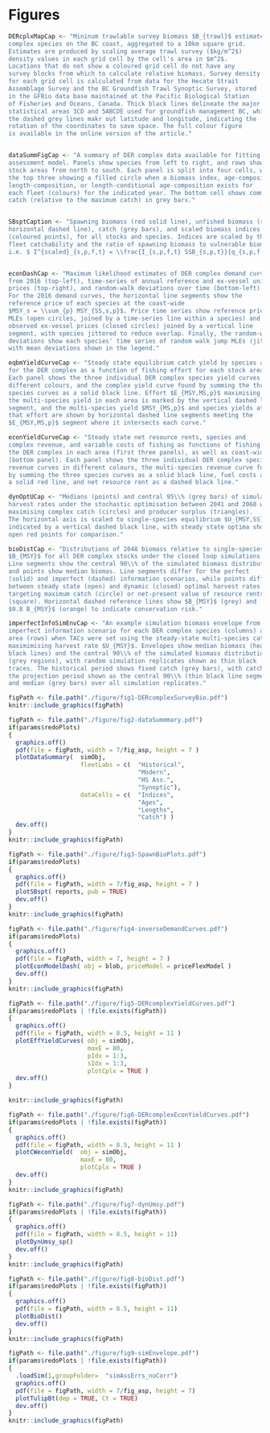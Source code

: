 \clearpage
# Figures



```r
DERcplxMapCap <- "Mininum trawlable survey biomass $B_{trawl}$ estimates for DER 
complex species on the BC coast, aggregated to a 10km square grid.
Estimates are produced by scaling average trawl survey ($kg/m^2$) 
density values in each grid cell by the cell's area in $m^2$. 
Locations that do not show a coloured grid cell do not have any 
survey blocks from which to calculate relative biomass. Survey density 
for each grid cell is calculated from data for the Hecate Strait 
Assemblage Survey and the BC Groundfish Trawl Synoptic Survey, stored 
in the GFBio data base maintained at the Pacific Biological Station 
of Fisheries and Oceans, Canada. Thick black lines delineate the major 
statistical areas 3CD and 5ABCDE used for groundfish management BC, while
the dashed grey lines makr out latitude and longitude, indicating the
rotation of the coordinates to save space. The full colour figure 
is available in the online version of the article."


dataSummFigCap <- "A summary of DER complex data available for fitting the 
assessment model. Panels show species from left to right, and rows show
stock areas from north to south. Each panel is split into four cells, with
the top three showing a filled circle when a biomass index, age-composition,
length-composition, or length-conditional age-composition exists for 
each fleet (colours) for the indicated year. The bottom cell shows commercial 
catch (relative to the maximum catch) in grey bars."


SBsptCaption <- "Spawning biomass (red solid line), unfished biomass (red 
horizontal dashed line), catch (grey bars), and scaled biomass indices 
(coloured points), for all stocks and species. Indices are scaled by the 
fleet catchability and the ratio of spawning biomass to vulnerable biomass, 
i.e. $ I^{scaled}_{s,p,f,t} = \\frac{I_{s,p,f,t} SSB_{s,p,t}}{q_{s,p,f,t} B_{s,p,f,t}}$."


econDashCap <- "Maximum likelihood estimates of DER complex demand curves 
from 2016 (top-left), time-series of annual reference and ex-vessel unit 
prices (top-right), and random-walk deviations over time (bottom-left). 
For the 2016 demand curves, the horizontal line segments show the 
reference price of each species at the coast-wide 
$MSY_s = \\sum_{p} MSY_{SS,s,p}$. Price time series show reference price 
MLEs (open circles, joined by a time-series line within a species) and 
observed ex-vessel prices (closed circles) joined by a vertical line 
segment, with species jittered to reduce overlap. Finally, the random-walk 
deviations show each species' time series of random walk jump MLEs (jittered), 
with mean deviations shown in the legend."

eqbmYieldCurveCap <- "Steady state equilibrium catch yield by species and 
for the DER complex as a function of fishing effort for each stock area. 
Each panel shows the three individual DER complex species yield curves in 
different colours, and the complex yield curve found by summing the three 
species curves as a solid black line. Effort $E_{MSY,MS,p}$ maximising 
the multi-species yield in each area is marked by the vertical dashed line 
segment, and the multi-species yield $MSY_{MS,p}$ and species yields at 
that effort are shown by horizontal dashed line segments meeting the
$E_{MSY,MS,p}$ segment where it intersects each curve."

econYieldCurveCap <- "Steady state net resource rents, species and 
complex revenue, and variable costs of fishing as functions of fishing effort for  
the DER complex in each area (first three panels), as well as coast-wide 
(bottom panel). Each panel shows the three individual DER complex species 
revenue curves in different colours, the multi-species revenue curve found 
by summing the three species curves as a solid black line, fuel costs as 
a solid red line, and net resource rent as a dashed black line."

dynOptUCap <- "Medians (points) and central 95\\% (grey bars) of simulated 
harvest rates under the stochastic optimisation between 2041 and 2060 when 
maximising complex catch (circles) and producer surplus (triangles). 
The horizontal axis is scaled to single-species equilibrium $U_{MSY,SS}$, 
indicated by a vertical dashed black line, with steady state optima shown as 
open red points for comparison."

bioDistCap <- "Distributions of 2048 biomass relative to single-species
$B_{MSY}$ for all DER complex stocks under the closed loop simulations. 
Line segments show the central 90\\% of the simulated biomass distribution 
and points show median biomas. Line segments differ for the perfect 
(solid) and imperfect (dashed) information scenarios, while points differ 
between steady state (open) and dynamic (closed) optimal harvest rates 
targeting maximum catch (circle) or net-present value of resource rents 
(square). Horizontal dashed reference lines show $B_{MSY}$ (grey) and 
$0.8 B_{MSY}$ (orange) to indicate conservation risk."

imperfectInfoSimEnvCap <- "An example simulation biomass envelope from the 
imperfect information scenario for each DER complex species (columns) and 
area (rows) when TACs were set using the steady-state multi-species catch 
maximimising harvest rate $U_{MSY}$. Envelopes show median biomass (heavy 
black lines) and the central 90\\% of the simulated biomass distribution 
(grey regions), with random simulation replicates shown as thin black 
traces. The historical period shows fixed catch (grey bars), with catch in 
the projection period shown as the central 90\\% (thin black line segment) 
and median (grey bars) over all simulation replicates."
```

```r
figPath <- file.path("./figure/fig1-DERcomplexSurveyBio.pdf")
knitr::include_graphics(figPath)
```

\blandscape
```r
figPath <- file.path("./figure/fig2-dataSummmary.pdf")
if(params$redoPlots)
{
  graphics.off()
  pdf(file = figPath, width = 7/fig_asp, height = 7 )
  plotDataSummary(  simObj, 
                    fleetLabs = c(  "Historical",
                                    "Modern",
                                    "HS Ass.",
                                    "Synoptic"),
                    dataCells = c(  "Indices",
                                    "Ages",
                                    "Lengths",
                                    "Catch") )
  dev.off()
}
knitr::include_graphics(figPath)
```



```r
figPath <- file.path("./figure/fig3-SpawnBioPlots.pdf")
if(params$redoPlots)
{
  graphics.off()
  pdf(file = figPath, width = 7/fig_asp, height = 7 )
  plotSBspt( reports, pub = TRUE)
  dev.off()
}
knitr::include_graphics(figPath)
```

\elandscape



```r
figPath <- file.path("./figure/fig4-inverseDemandCurves.pdf")
if(params$redoPlots)
{
  graphics.off()
  pdf(file = figPath, width = 7, height = 7 )
  plotEconModelDash( obj = blob, priceModel = priceFlexModel )
  dev.off()
}
knitr::include_graphics(figPath)
```


```r
figPath <- file.path("./figure/fig5-DERcomplexYieldCurves.pdf")
if(params$redoPlots | !file.exists(figPath))
{
  graphics.off()
  pdf(file = figPath, width = 8.5, height = 11 )
  plotEffYieldCurves( obj = simObj, 
                      maxE = 80,
                      pIdx = 1:3,
                      sIdx = 1:3,
                      plotCplx = TRUE )
  dev.off()
}

knitr::include_graphics(figPath)
```


```r
figPath <- file.path("./figure/fig6-DERcomplexEconYieldCurves.pdf")
if(params$redoPlots | !file.exists(figPath))
{
  graphics.off()
  pdf(file = figPath, width = 8.5, height = 11 )
  plotCWeconYield(  obj = simObj, 
                    maxE = 80,
                    plotCplx = TRUE )
  dev.off()
}
knitr::include_graphics(figPath)
```


```r
figPath <- file.path("./figure/fig7-dynUmsy.pdf")
if(params$redoPlots | !file.exists(figPath))
{
  graphics.off()
  pdf(file = figPath, width = 8.5, height = 11)
  plotDynUmsy_sp()
  dev.off()
}
knitr::include_graphics(figPath)
```


```r
figPath <- file.path("./figure/fig8-bioDist.pdf")
if(params$redoPlots | !file.exists(figPath))
{
  graphics.off()
  pdf(file = figPath, width = 8.5, height = 11)
  plotBioDist()
  dev.off()
}
knitr::include_graphics(figPath)
```

\blandscape

```r
figPath <- file.path("./figure/fig9-simEnvelope.pdf")
if(params$redoPlots | !file.exists(figPath))
{
  .loadSim(1,groupFolder=  "simAssErrs_noCorr")
  graphics.off()
  pdf(file = figPath, width = 7/fig_asp, height = 7)
  plotTulipBt(dep = TRUE, Ct = TRUE)
  dev.off()
}
knitr::include_graphics(figPath)
```

\elandscape

